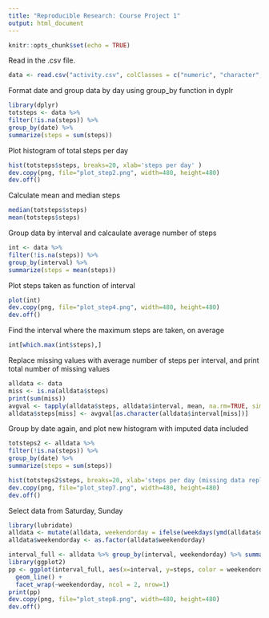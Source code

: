 ```yaml
---
title: "Reproducible Research: Course Project 1"
output: html_document
---
```


```r
knitr::opts_chunk$set(echo = TRUE)
```

Read in the .csv file.

```r
data <- read.csv("activity.csv", colClasses = c("numeric", "character", "integer"))
```

Format date and group data by day using group_by function in dyplr

```r
library(dplyr)
totsteps <- data %>%
filter(!is.na(steps)) %>%
group_by(date) %>%
summarize(steps = sum(steps))
```

Plot histogram of total steps per day

```r
hist(totsteps$steps, breaks=20, xlab='steps per day' )
dev.copy(png, file="plot_step2.png", width=480, height=480)
dev.off()

```

Calculate mean and median steps

```r
median(totsteps$steps)
mean(totsteps$steps)
```

Group data by interval and calcaulate average number of steps

```r
int <- data %>%
filter(!is.na(steps)) %>%
group_by(interval) %>%
summarize(steps = mean(steps))
```

Plot steps taken as function of interval

```r
plot(int)
dev.copy(png, file="plot_step4.png", width=480, height=480)
dev.off()

```

Find the interval where the maximum steps are taken, on average

```r
int[which.max(int$steps),]
```

Replace missing values with average number of steps per interval, and print total number of missing values

```r
alldata <- data
miss <- is.na(alldata$steps)
print(sum(miss))
avgval <- tapply(alldata$steps, alldata$interval, mean, na.rm=TRUE, simplify=TRUE)
alldata$steps[miss] <- avgval[as.character(alldata$interval[miss])]
```

Group by date again, and plot new histogram with imputed data included

```r
totsteps2 <- alldata %>%
filter(!is.na(steps)) %>%
group_by(date) %>%
summarize(steps = sum(steps))

hist(totsteps2$steps, breaks=20, xlab='steps per day (missing data replaced with average)')
dev.copy(png, file="plot_step7.png", width=480, height=480)
dev.off()

```

Select data from Saturday, Sunday

```r
library(lubridate)
alldata <- mutate(alldata, weekendorday = ifelse(weekdays(ymd(alldata$date)) == "Saturday" | weekdays(ymd(alldata$date)) == "Sunday", "Weekends", "Weekdays"))
alldata$weekendorday <- as.factor(alldata$weekendorday)
```

```r
interval_full <- alldata %>% group_by(interval, weekendorday) %>% summarise(steps = mean(steps))
library(ggplot2)
pp <- ggplot(interval_full, aes(x=interval, y=steps, color = weekendorday)) +
  geom_line() +
  facet_wrap(~weekendorday, ncol = 2, nrow=1)
print(pp)
dev.copy(png, file="plot_step8.png", width=480, height=480)
dev.off()

```